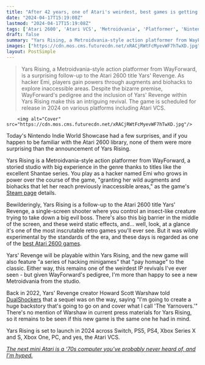 ```yaml
---
title: "After 42 years, one of Atari's weirdest, best games is getting a cyberpunk, anime, Metroidvania sequel"
date: "2024-04-17T15:19:08Z"
lastmod: "2024-04-17T15:19:08Z"
tags: ['Atari 2600', 'Atari VCS', 'Metroidvania', 'Platformer', 'Nintendo Switch', 'Playstation', 'Xbox', 'WayForward', 'Steam']
draft: false
summary: "Yars Rising, a Metroidvania-style action platformer from WayForward, is a surprising follow-up to the Atari 2600 title Yars' Revenge. As hacker Emi, players gain powers through augments and biohacks to explore inaccessible areas. Despite the bizarre premise, WayForward's pedigree and the inclusion of Yars' Revenge within Yars Rising make this an intriguing revival. The game is scheduled for release in 2024 on various platforms including Atari VCS."
images: ["https://cdn.mos.cms.futurecdn.net/xRACjRWtFcMyevWF7hTwXD.jpg"]
layout: PostSimple
---
```

> Yars Rising, a Metroidvania-style action platformer from WayForward, is a surprising follow-up to the Atari 2600 title Yars' Revenge. As hacker Emi, players gain powers through augments and biohacks to explore inaccessible areas. Despite the bizarre premise, WayForward's pedigree and the inclusion of Yars' Revenge within Yars Rising make this an intriguing revival. The game is scheduled for release in 2024 on various platforms including Atari VCS.


        <img alt="Cover" src="https://cdn.mos.cms.futurecdn.net/xRACjRWtFcMyevWF7hTwXD.jpg"/>
        
Today's Nintendo Indie World Showcase had a few surprises, and if you happen to be familiar with the Atari 2600 library, none of them were more surprising than the announcement of Yars Rising.

Yars Rising is a Metroidvania-style action platformer from WayForward, a storied studio with big experience in the genre thanks to titles like the excellent Shantae series. You play as a hacker named Emi who grows in power over the course of the game, "granting her wild augments and biohacks that let her reach previously inaccessible areas," as the game's [Steam page](https://store.steampowered.com/app/2534370/Yars_Rising/) details.

Bewilderingly, Yars Rising is a follow-up to the Atari 2600 title Yars' Revenge, a single-screen shooter where you control an insect-like creature trying to take down a big evil boss. There's also this big barrier in the middle of the screen, and these weird static effects, and… well, look, at a glance it's one of the most inscrutable retro games you'll ever see. But it was wildly experimental by the standards of the era, and these days is regarded as one of the [best Atari 2600 games](https://www.gamesradar.com/best-atari-2600-games-all-time/). 

Yars' Revenge will be playable within Yars Rising, and the new game will also feature "a series of hacking minigames" that "pay homage" to the classic. Either way, this remains one of the weirdest IP revivals I've ever seen - but given WayForward's pedigree, I'm more than happy to see a new Metroidvania from the studio.

Back in 2022, Yars' Revenge creator Howard Scott Warshaw told [DualShockers](https://www.dualshockers.com/atari-2600-game-yars-revenge-sequel/) that a sequel was on the way, saying "I'm going to create a huge backstory that's going to go on and cover what I call 'The Yarnovers.'" There's no mention of Warshaw in current press materials for Yars Rising, so it remains to be seen if this new game is the same one he had in mind.

Yars Rising is set to launch in 2024 across Switch, PS5, PS4, Xbox Series X and S, Xbox One, PC, and yes, the Atari VCS.

[<em>The next mini Atari is a ‘70s computer you’ve probably never heard of, and I’m hyped.</em>](https://www.gamesradar.com/the-next-mini-atari-is-a-70s-computer-youve-probably-never-heard-of-and-im-hyped/)
        